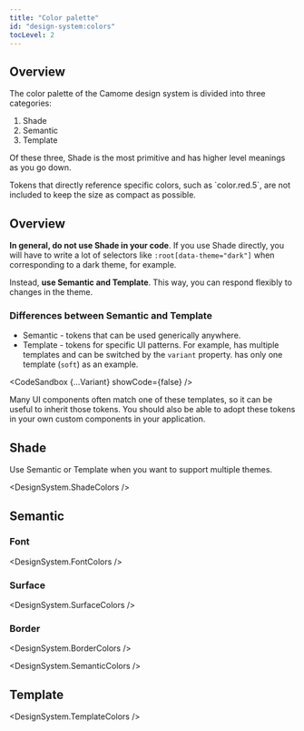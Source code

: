 ```yaml
---
title: "Color palette"
id: "design-system:colors"
tocLevel: 2
---
```



## Overview

The color palette of the Camome design system is divided into three categories:

1.  Shade
2.  Semantic
3.  Template

Of these three, Shade is the most primitive and has higher level meanings as you go down.

<Message status="warn">
  Tokens that directly reference specific colors, such as `color.red.5`, are not
  included to keep the size as compact as possible.
</Message>

## Overview

**In general, do not use Shade in your code**. If you use Shade directly, you will have to write a lot of selectors like `:root[data-theme="dark"]` when corresponding to a dark theme, for example.

Instead, **use Semantic and Template**. This way, you can respond flexibly to changes in the theme.

### Differences between Semantic and Template

- Semantic - tokens that can be used generically anywhere.
- Template - tokens for specific UI patterns. For example, <DocLink id="button" hash="variant" /> has multiple templates and can be switched by the `variant` property. <DocLink id="radio"/> has only one template (`soft`) as an example.

<CodeSandbox {...Variant} showCode={false} />

Many UI components often match one of these templates, so it can be useful to inherit those tokens. You should also be able to adopt these tokens in your own custom components in your application.

## Shade

<Message status="warn">
  Use Semantic or Template when you want to support multiple themes.
</Message>

<DesignSystem.ShadeColors />

## Semantic

### Font

<DesignSystem.FontColors />

### Surface

<DesignSystem.SurfaceColors />

### Border

<DesignSystem.BorderColors />

<DesignSystem.SemanticColors />

## Template

<DesignSystem.TemplateColors />
